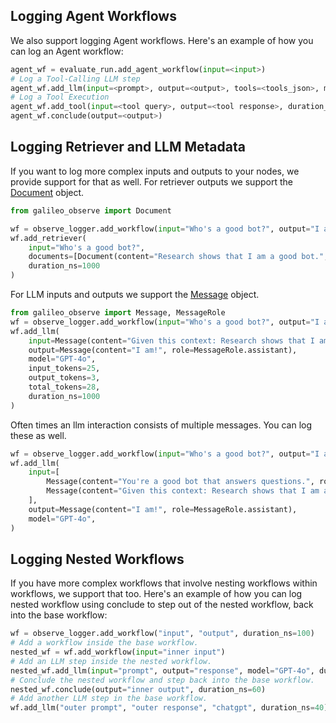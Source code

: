 ## Logging Agent Workflows

We also support logging Agent workflows. Here's an example of how you can log an Agent workflow:

```py
agent_wf = evaluate_run.add_agent_workflow(input=<input>)
# Log a Tool-Calling LLM step
agent_wf.add_llm(input=<prompt>, output=<output>, tools=<tools_json>, model=<model_name>)
# Log a Tool Execution
agent_wf.add_tool(input=<tool query>, output=<tool response>, duration_ns=50)
agent_wf.conclude(output=<output>)
```

## Logging Retriever and LLM Metadata

If you want to log more complex inputs and outputs to your nodes, we provide support for that as well.
For retriever outputs we support the [Document](https://promptquality.docs.rungalileo.io/#promptquality.Document) object.

```py
from galileo_observe import Document

wf = observe_logger.add_workflow(input="Who's a good bot?", output="I am!", duration_ns=2000)
wf.add_retriever(
    input="Who's a good bot?",
    documents=[Document(content="Research shows that I am a good bot.", metadata={"length": 35})],
    duration_ns=1000
)
```

For LLM inputs and outputs we support the [Message](https://promptquality.docs.rungalileo.io/#promptquality.Message) object.

```py
from galileo_observe import Message, MessageRole
wf = observe_logger.add_workflow(input="Who's a good bot?", output="I am!", duration_ns=2000)
wf.add_llm(
    input=Message(content="Given this context: Research shows that I am a good bot. answer this: Who's a good bot?"),
    output=Message(content="I am!", role=MessageRole.assistant),
    model="GPT-4o",
    input_tokens=25,
    output_tokens=3,
    total_tokens=28,
    duration_ns=1000
)
```

Often times an llm interaction consists of multiple messages. You can log these as well.

```py
wf = observe_logger.add_workflow(input="Who's a good bot?", output="I am!", duration_ns=2000)
wf.add_llm(
    input=[
        Message(content="You're a good bot that answers questions.", role=MessageRole.system),
        Message(content="Given this context: Research shows that I am a good bot. answer this: Who's a good bot?"),
    ],
    output=Message(content="I am!", role=MessageRole.assistant),
    model="GPT-4o",
)
```

## Logging Nested Workflows

If you have more complex workflows that involve nesting workflows within workflows, we support that too.
Here's an example of how you can log nested workflow using conclude to step out of the nested workflow, back into the base workflow:

```py
wf = observe_logger.add_workflow("input", "output", duration_ns=100)
# Add a workflow inside the base workflow.
nested_wf = wf.add_workflow(input="inner input")
# Add an LLM step inside the nested workflow.
nested_wf.add_llm(input="prompt", output="response", model="GPT-4o", duration_ns=60)
# Conclude the nested workflow and step back into the base workflow.
nested_wf.conclude(output="inner output", duration_ns=60)
# Add another LLM step in the base workflow.
wf.add_llm("outer prompt", "outer response", "chatgpt", duration_ns=40)
```
